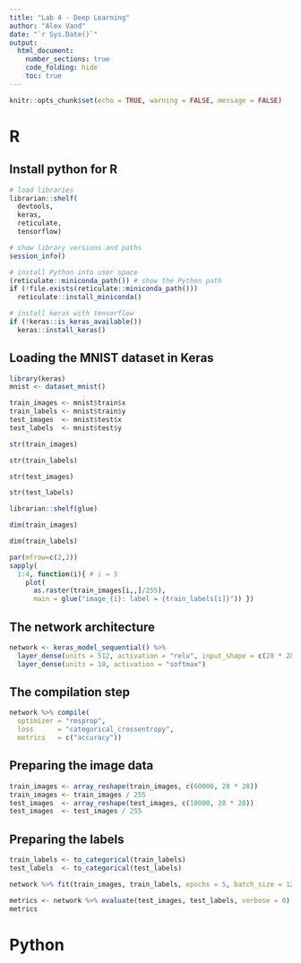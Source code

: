 ```yaml
---
title: "Lab 4 - Deep Learning"
author: "Alex Vand"
date: "`r Sys.Date()`"
output: 
  html_document:
    number_sections: true
    code_folding: hide
    toc: true
---
```


```r
knitr::opts_chunk$set(echo = TRUE, warning = FALSE, message = FALSE)
```


# R

## Install python for R


```r
# load libraries
librarian::shelf(
  devtools,
  keras,
  reticulate,
  tensorflow)

# show library versions and paths
session_info() 

# install Python into user space
(reticulate::miniconda_path()) # show the Python path
if (!file.exists(reticulate::miniconda_path()))
  reticulate::install_miniconda()

# install keras with tensorflow
if (!keras::is_keras_available())
  keras::install_keras()
```


## Loading the MNIST dataset in Keras

```r
library(keras)
mnist <- dataset_mnist()
```


```r
train_images <- mnist$train$x
train_labels <- mnist$train$y
test_images  <- mnist$test$x
test_labels  <- mnist$test$y
```


```r
str(train_images)
```


```r
str(train_labels)
```


```r
str(test_images)
```


```r
str(test_labels)
```


```r
librarian::shelf(glue)

dim(train_images)
```

```r
dim(train_labels)
```

```r
par(mfrow=c(2,2))
sapply(
  1:4, function(i){ # i = 5
    plot(
      as.raster(train_images[i,,]/255),
      main = glue("image_{i}: label = {train_labels[i]}")) })
```




## The network architecture


```r
network <- keras_model_sequential() %>% 
  layer_dense(units = 512, activation = "relu", input_shape = c(28 * 28)) %>% 
  layer_dense(units = 10, activation = "softmax")
```



## The compilation step

```r
network %>% compile(
  optimizer = "rmsprop",
  loss      = "categorical_crossentropy",
  metrics   = c("accuracy"))
```



## Preparing the image data

```r
train_images <- array_reshape(train_images, c(60000, 28 * 28))
train_images <- train_images / 255
test_images  <- array_reshape(test_images, c(10000, 28 * 28))
test_images  <- test_images / 255
```


## Preparing the labels

```r
train_labels <- to_categorical(train_labels)
test_labels  <- to_categorical(test_labels)
```


```r
network %>% fit(train_images, train_labels, epochs = 5, batch_size = 128)
```


```r
metrics <- network %>% evaluate(test_images, test_labels, verbose = 0)
metrics
```


# Python

















